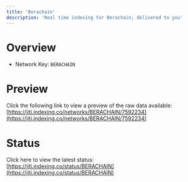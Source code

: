 ```yaml
---
title: 'Berachain'
description: 'Real time indexing for Berachain; delivered to you'
---
```


# Overview
- Network Key: `BERACHAIN`

# Preview
Click the following link to view a preview of the raw data available: [https://jiti.indexing.co/networks/BERACHAIN/7592234](https://jiti.indexing.co/networks/BERACHAIN/7592234)

# Status
Click here to view the latest status: [https://jiti.indexing.co/status/BERACHAIN](https://jiti.indexing.co/status/BERACHAIN)
